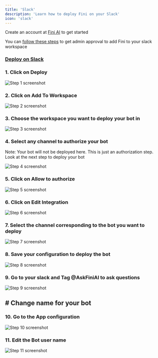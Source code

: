```yaml
---
title: 'Slack'
description: 'Learn how to deploy Fini on your Slack'
icon: 'slack'
---
```


<Tip>Create an account at [Fini AI](https://app.usefini.com) to get started</Tip>

<Info> You can [follow these steps](https://slack.com/intl/en-gb/help/articles/202035138-Add-apps-to-your-Slack-workspace#request-app-approval) to get admin approval to add Fini to your slack workspace </Info>

### [Deploy on Slack](https://staging.usefini.com/dashboard/deploy)


### 1. Click on Deploy
![Step 1 screenshot](https://images.tango.us/workflows/67ae4ebe-aece-4fd9-8db1-79e5a4db7069/steps/bedda477-000e-4b4e-8d7c-6e5355260c6c/fc9a399e-7a48-406c-b636-314896c5410d.png?crop=focalpoint&fit=crop&fp-x=0.5000&fp-y=0.5000&w=1200&mark-x=10&mark-y=246&m64=aHR0cHM6Ly9pbWFnZXMudGFuZ28udXMvc3RhdGljL2JsYW5rLnBuZz9tYXNrPWNvcm5lcnMmYm9yZGVyPTQlMkNGRjc0NDImdz0xNTgmaD0zNSZmaXQ9Y3JvcCZjb3JuZXItcmFkaXVzPTEw)


### 2. Click on Add To Workspace
![Step 2 screenshot](https://images.tango.us/workflows/37500c6e-665f-4fd0-9b38-3d8624498dda/steps/be6700a7-0dd8-4a6c-929f-1588c4fd08c1/5a2f2529-ae10-4790-8d8a-00a0417fea2a.png?crop=focalpoint&fit=crop&fp-x=0.3941&fp-y=0.4983&fp-z=1.2723&w=1200&mark-x=379&mark-y=379&m64=aHR0cHM6Ly9pbWFnZXMudGFuZ28udXMvc3RhdGljL2JsYW5rLnBuZz9tYXNrPWNvcm5lcnMmYm9yZGVyPTYlMkNGRjc0NDImdz0yMTQmaD01MyZmaXQ9Y3JvcCZjb3JuZXItcmFkaXVzPTEw)


### 3. Choose the workspace you want to deploy your bot in
![Step 3 screenshot](https://images.tango.us/workflows/37500c6e-665f-4fd0-9b38-3d8624498dda/steps/b0d0684c-24f3-41b4-9282-71d72208ae42/d40f2e58-c399-47f4-887d-f6079f225779.png?crop=focalpoint&fit=crop&fp-x=0.5000&fp-y=0.5000&w=1200&mark-x=861&mark-y=197&m64=aHR0cHM6Ly9pbWFnZXMudGFuZ28udXMvc3RhdGljL2JsYW5rLnBuZz9tYXNrPWNvcm5lcnMmYm9yZGVyPTQlMkNGRjc0NDImdz0zMjcmaD00MiZmaXQ9Y3JvcCZjb3JuZXItcmFkaXVzPTEw)


### 4. Select any channel to authorize your bot

Note: Your bot will not be deployed here. This is just an authorization step. Look at the next step to deploy your bot

![Step 4 screenshot](https://images.tango.us/workflows/37500c6e-665f-4fd0-9b38-3d8624498dda/steps/1a2985dc-13ae-4a02-b084-bc080e203cdb/587725a7-0f4b-4f0f-85b3-3348e9c0194a.png?crop=focalpoint&fit=crop&fp-x=0.5039&fp-y=0.7241&fp-z=1.4398&w=1200&mark-x=257&mark-y=465&m64=aHR0cHM6Ly9pbWFnZXMudGFuZ28udXMvc3RhdGljL2JsYW5rLnBuZz9tYXNrPWNvcm5lcnMmYm9yZGVyPTYlMkNGRjc0NDImdz02ODYmaD03NCZmaXQ9Y3JvcCZjb3JuZXItcmFkaXVzPTEw)


### 5. Click on Allow to authorize
![Step 5 screenshot](https://images.tango.us/workflows/37500c6e-665f-4fd0-9b38-3d8624498dda/steps/0ed4847e-2351-4787-b8be-592f5edd33c6/35535a7f-de6a-4153-9fe6-c8bbc8613c51.png?crop=focalpoint&fit=crop&fp-x=0.5000&fp-y=0.5000&w=1200&mark-x=602&mark-y=657&m64=aHR0cHM6Ly9pbWFnZXMudGFuZ28udXMvc3RhdGljL2JsYW5rLnBuZz9tYXNrPWNvcm5lcnMmYm9yZGVyPTQlMkNGRjc0NDImdz0xMDMmaD01MSZmaXQ9Y3JvcCZjb3JuZXItcmFkaXVzPTEw)


### 6. Click on Edit Integration
![Step 6 screenshot](https://images.tango.us/workflows/37500c6e-665f-4fd0-9b38-3d8624498dda/steps/cd513ca2-dd4c-4a9f-9357-9b698a91941a/67b85e4a-2c72-4cf0-9497-dfecd559de05.png?crop=focalpoint&fit=crop&fp-x=0.3584&fp-y=0.3580&fp-z=1.3968&w=1200&mark-x=417&mark-y=539&m64=aHR0cHM6Ly9pbWFnZXMudGFuZ28udXMvc3RhdGljL2JsYW5rLnBuZz9tYXNrPWNvcm5lcnMmYm9yZGVyPTYlMkNGRjc0NDImdz0xOTYmaD01OSZmaXQ9Y3JvcCZjb3JuZXItcmFkaXVzPTEw)


### 7. Select the channel corresponding to the bot you want to deploy
![Step 7 screenshot](https://images.tango.us/workflows/37500c6e-665f-4fd0-9b38-3d8624498dda/steps/ca3b8452-acf6-4f98-b072-41d3ebd7c927/f8b3cc72-cc3a-442e-926e-5820ffd3d8d0.png?crop=focalpoint&fit=crop&fp-x=0.5000&fp-y=0.5000&w=1200&mark-x=612&mark-y=197&m64=aHR0cHM6Ly9pbWFnZXMudGFuZ28udXMvc3RhdGljL2JsYW5rLnBuZz9tYXNrPWNvcm5lcnMmYm9yZGVyPTQlMkNGRjc0NDImdz0yNDQmaD00NiZmaXQ9Y3JvcCZjb3JuZXItcmFkaXVzPTEw)


### 8. Save your configuration to deploy the bot
![Step 8 screenshot](https://images.tango.us/workflows/37500c6e-665f-4fd0-9b38-3d8624498dda/steps/95ac33d8-0929-431e-9ceb-c2e7c17cdbb4/67ff932d-9941-4903-bf9e-d72256a134e8.png?crop=focalpoint&fit=crop&fp-x=0.5000&fp-y=0.5000&w=1200&mark-x=318&mark-y=738&m64=aHR0cHM6Ly9pbWFnZXMudGFuZ28udXMvc3RhdGljL2JsYW5rLnBuZz9tYXNrPWNvcm5lcnMmYm9yZGVyPTQlMkNGRjc0NDImdz02MiZoPTQyJmZpdD1jcm9wJmNvcm5lci1yYWRpdXM9MTA%3D)


### 9. Go to your slack and Tag @AskFiniAI to ask questions
![Step 9 screenshot](https://images.tango.us/workflows/37500c6e-665f-4fd0-9b38-3d8624498dda/steps/24e6037a-d906-4923-ae22-2bc817f34d20/53caeb30-2611-43f5-b503-95ed47b6d17c.png?crop=focalpoint&fit=crop&fp-x=0.5000&fp-y=0.5000&w=1200)


## # Change name for your bot


### 10. Go to the App configuration
![Step 10 screenshot](https://images.tango.us/workflows/37500c6e-665f-4fd0-9b38-3d8624498dda/steps/be591981-ce68-4383-ba9b-fa7b0d93380a/9aff3e12-fe77-4eac-9395-a5a085367a05.png?crop=focalpoint&fit=crop&fp-x=0.5000&fp-y=0.5000&w=1200)


### 11. Edit the Bot user name
![Step 11 screenshot](https://images.tango.us/workflows/37500c6e-665f-4fd0-9b38-3d8624498dda/steps/c82e9171-1fed-4195-82f9-0ec4fae8fed7/6daa4a74-2483-4d34-a149-6f80e0b38523.png?crop=focalpoint&fit=crop&fp-x=0.5000&fp-y=0.5000&w=1200)

<br />

